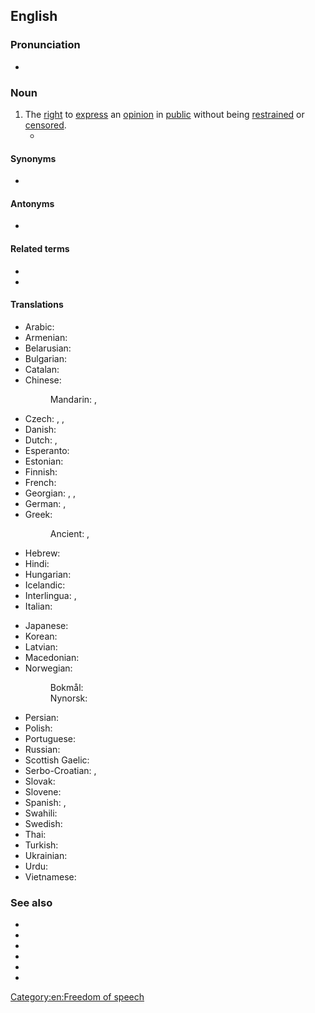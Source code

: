 {{also|free-speech}}
==English==
{{wikipedia|freedom of speech}}

===Pronunciation===
* {{IPA|/fɹiː ˈspiːtʃ/|lang=en}}

===Noun===
{{en-noun|-}}

# The [[right]] to [[express]] an [[opinion]] in [[public]] without being [[restrain]]ed or [[censor]]ed.
#* {{quote-book|lang=en|year=2003|author=Mike Godwin|authorlink=w:Mike Godwin|title={{w|Cyber Rights}}|publisher=The MIT Press|url=|isbn=0262571684|page=2|passage=The term '''''free speech''''', which appears in this book's subtitle as well as in its text, is used more or less interchangeably with ''freedom of the press'', ''freedom of speech'', and ''freedom of expression'' to refer to all of the expressive rights guaranteed by the forty-five words of the First Amendment, as interpreted by the U.S. courts.}}

====Synonyms====
* {{sense|right to express opinion}} {{l|en|freedom of speech}}

====Antonyms====
* {{l|en|compelled speech}}

====Related terms====
* {{l|en|free as in speech}}
* {{l|en|free-spoken}}

====Translations====
{{trans-top|right to express an opinion in public}}
* Arabic: {{t|ar|حُرِّيَّة اَلتَّعْبِير|f|tr=ḥurriyyat at-taʿbīr}}
* Armenian: {{t+|hy|խոսքի ազատություն}}
* Belarusian: {{t|be|свабо́да сло́ва|f}}
* Bulgarian: {{t|bg|свобода на слово|f}}
* Catalan: {{t|ca|llibertat d'expressió|f}}
* Chinese:
*: Mandarin: {{t+|cmn|言論自由|sc=Hani}}, {{t+|cmn|言论自由|tr=yánlùnzìyóu|sc=Hani}}
* Czech: {{t|cs|svoboda slova|f}}, {{t|cs|svoboda projevu|f}}, {{t|cs|svoboda vyjadřování|f}}
* Danish: {{t+|da|ytringsfrihed}}
* Dutch: {{t+|nl|vrijheid van meningsuiting|f}}, {{t|nl|vrije meningsuiting|f}}
* Esperanto: {{t|eo|parollibereco}}
* Estonian: {{t+|et|sõnavabadus}}
* Finnish: {{t+|fi|sananvapaus}}
* French: {{t+|fr|liberté d'expression|f}}
* Georgian: {{t|ka|სიტყვის თავისუფლება}}, {{t|ka|აზრის თავისუფლება}}, {{t|ka|გამოხატვის თავისუფლება}}
* German: {{t|de|freie Meinungsäußerung|f}}, {{t+|de|Redefreiheit|f}}
* Greek: {{t|el|ελευθερία έκφρασης|f}}
*: Ancient: {{t|grc|πᾰρρησῐ́ᾱ|f}}, {{t|grc|ἰσηγορία|f}}
* Hebrew: {{t+|he|חופש הביטוי}}
* Hindi: {{t|hi|अभिव्यक्ति की स्वतंत्रता}}
* Hungarian: {{t+|hu|szólásszabadság}}
* Icelandic: {{t+|is|málfrelsi|n}}
* Interlingua: {{t|ia|libertate de parola}}, {{t|ia|libertate de expression}}
* Italian: {{t|it|libertà di parola|f}}
{{trans-mid}}
* Japanese: {{t|ja|言論の自由|tr=げんろんのじゆう, genron-no jiyū}} <!-- [[表現の自由]]?-->
* Korean: {{t|ko|표현의 자유}}
* Latvian: {{t|lv|vārda brīvība|f}}
* Macedonian: {{t|mk|слобода на говор|f}}
* Norwegian:
*: Bokmål: {{t+|nb|ytringsfrihet|m|f}}
*: Nynorsk: {{t|nn|ytringsfridom|m}}
* Persian: {{t|fa|آزادی بیان|tr=âzâdi-ye bayân}}
* Polish: {{t+|pl|wolność słowa|f}}
* Portuguese: {{t+|pt|liberdade de expressão|f}}
* Russian: {{t+|ru|свобо́да сло́ва|f}}
* Scottish Gaelic: {{t|gd|saorsa cainnte|f}}
* Serbo-Croatian: {{t|sh|слобода говора|f|sc=Cyrl}}, {{t|sh|sloboda govora|f}}
* Slovak: {{t|sk|sloboda slova|f}}
* Slovene: {{t|sl|svoboda govora|f}}
* Spanish: {{t|es|libertad de palabra|f}}, {{t+|es|libertad de expresión|f}}
* Swahili: {{t|sw|uhuru wa maoni}}
* Swedish: {{t+|sv|yttrandefrihet}}
* Thai: {{t|th|เสรีภาพในการพูด|tr=săyree pâap nai gaan pôot}}
* Turkish: {{t|tr|ifade özgürlüğü}}
* Ukrainian: {{t|uk|свобо́да сло́ва|f}}
* Urdu: {{t|ur|آزادی گفتار}}
* Vietnamese: {{t|vi|tự do ngôn luận}}
{{trans-bottom}}

===See also===
* {{l|en|freedom of movement}}
* {{l|en|freedom of contract}}
* {{l|en|freedom of the press}}
* {{l|en|freedom of religion}}
* {{l|en|freedom of assembly}}
* {{l|en|right to keep and bear arms}}

[[Category:en:Freedom of speech]]